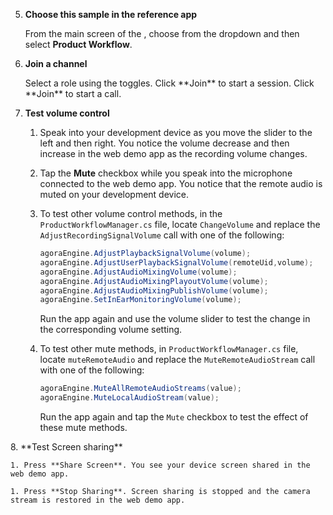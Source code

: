 <PlatformWrapper platform="unity">

5. **Choose this sample in the reference app**

    From the main screen of the <Vpl k="CLIENT" />, choose **<Vpd k="NAME" />** from the dropdown and then select **Product Workflow**.

1. **Join a channel**

    <ProductWrapper product="{['interactive-live-streaming', 'broadcast-streaming']}">
    Select a role using the toggles. Click **Join** to start a session.
    </ProductWrapper>

    <ProductWrapper product="video-calling, voice-calling">
    Click **Join** to start a call.
    </ProductWrapper>

7. **Test volume control**

    1. Speak into your development device as you move the slider to the left and then right. You notice the volume decrease and then increase in the web demo app as the recording volume changes.

    1. Tap the **Mute** checkbox while you speak into the microphone connected to the web demo app.
        You notice that the remote audio is muted on your development device.

    1. To test other volume control methods, in the `ProductWorkflowManager.cs` file, locate `ChangeVolume` and replace the `AdjustRecordingSignalVolume` call with one of the following:

        ```csharp
        agoraEngine.AdjustPlaybackSignalVolume(volume);
        agoraEngine.AdjustUserPlaybackSignalVolume(remoteUid,volume);
        agoraEngine.AdjustAudioMixingVolume(volume);
        agoraEngine.AdjustAudioMixingPlayoutVolume(volume);
        agoraEngine.AdjustAudioMixingPublishVolume(volume);
        agoraEngine.SetInEarMonitoringVolume(volume);
        ```
        Run the app again and use the volume slider to test the change in the corresponding volume setting.


    1. To test other mute methods, in `ProductWorkflowManager.cs` file, locate `muteRemoteAudio` and replace the `MuteRemoteAudioStream` call with one of the following:

        ```csharp
        agoraEngine.MuteAllRemoteAudioStreams(value);
        agoraEngine.MuteLocalAudioStream(value);
        ```
        Run the app again and tap the `Mute` checkbox to test the effect of these mute methods.

<ProductWrapper notAllowed="voice-calling">
8. **Test Screen sharing**

    1. Press **Share Screen**. You see your device screen shared in the web demo app.

    1. Press **Stop Sharing**. Screen sharing is stopped and the camera stream is restored in the web demo app.
</ProductWrapper>

</PlatformWrapper>